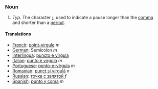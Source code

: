 ===Noun===
# ''Typ.'' The character ''';''', used to indicate a pause longer than the [[comma]] and shorter than a [[period]].
====Translations====
*[[French]]: [[point-virgule]] ''m''
*[[German]]: Semicolon ''m''
*[[Interlingua]]: [[puncto e virgula]]
*[[Italian]]: [[punto e virgola]] ''m''
*[[Portuguese]]: [[ponto-e-vírgula]] ''m''
*[[Romanian]]: [[punct şi virgulă]] ''n''
*[[Russian]]: [[точка с запятой]] ''f''
*[[Spanish]]: [[punto y coma]] ''m''